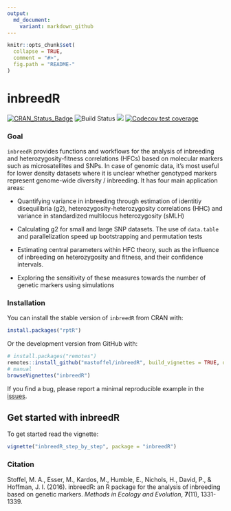 ```yaml
---
output:
  md_document:
    variant: markdown_github
---
```


<!-- README.md is generated from README.Rmd. Please edit that file -->

```r
knitr::opts_chunk$set(
  collapse = TRUE,
  comment = "#>",
  fig.path = "README-"
)
```

# inbreedR

[![CRAN_Status_Badge](http://www.r-pkg.org/badges/version/inbreedR)](https://cran.r-project.org/package=inbreedR)
![Build Status](https://travis-ci.org/mastoffel/inbreedR.svg?branch=master)
[![](http://cranlogs.r-pkg.org/badges/grand-total/inbreedR)](https://cran.r-project.org/package=inbreedR)
[![Codecov test coverage](https://codecov.io/gh/mastoffel/inbreedR/branch/master/graph/badge.svg)](https://app.codecov.io/gh/mastoffel/inbreedR?branch=master)

### Goal 

`inbreedR` provides functions and workflows for the analysis of inbreeding and heterozygosity-fitness correlations (HFCs) based on molecular markers such as microsatellites and SNPs. In case of genomic data, it's most useful for lower density datasets where it is unclear whether genotyped markers represent genome-wide diversity / inbreeding. It has four main application areas:

*   Quantifying variance in inbreeding through estimation of identitiy disequilibria (g2), heterozygosity-heterozygosity correlations (HHC) and variance in standardized multilocus heterozygosity (sMLH)

*   Calculating g2 for small and large SNP datasets. The use of `data.table` and parallelization speed up bootstrapping and permutation tests

*   Estimating central parameters within HFC theory, such as the influence of inbreeding on heterozygosity and fitness, and their confidence intervals.

*   Exploring the sensitivity of these measures towards the number of genetic markers using simulations

### Installation

You can install the stable version of `inbreedR` from CRAN with:

```r
install.packages("rptR")
```

Or the development version from GitHub with:

```r
# install.packages("remotes")
remotes::install_github("mastoffel/inbreedR", build_vignettes = TRUE, dependencies = TRUE) 
# manual
browseVignettes("inbreedR")
```
   
If you find a bug, please report a minimal reproducible example in the [issues](https://github.com/mastoffel/inbreedR/issues).


## Get started with inbreedR

To get started read the vignette:  

```r
vignette("inbreedR_step_by_step", package = "inbreedR")
```


### Citation

Stoffel, M. A., Esser, M., Kardos, M., Humble, E., Nichols, H., David, P., & Hoffman, J. I. (2016). inbreedR: an R package for the analysis of inbreeding based on genetic markers. *Methods in Ecology and Evolution*, **7**(11), 1331-1339. 
 
    



